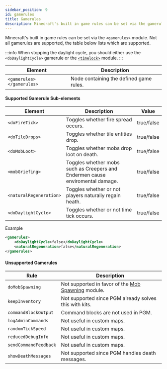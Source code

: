 ```yaml
---
sidebar_position: 9
id: gamerules
title: Gamerules
description: Minecraft's built in game rules can be set via the gamerules module.
---
```


Minecraft's built in game rules can be set via the `<gamerules>` module. 
Not all gamerules are supported, the table below lists which are supported.

:::info
When stopping the daylight cycle, you should either use the `<doDaylightCycle>` gamerule or the [`<timelock>`](/docs/modules/environment/time#time-lock) module.
:::

| Element | Description |
|---|---|
| `<gamerules> </gamerules>` | Node containing the defined game rules. |

#### Supported Gamerule Sub-elements

| Element | Description | Value |
|---|---|---|
| `<doFireTick>` | Toggles whether fire spread occurs. | <span className="badge badge--primary">true/false</span> |
| `<doTileDrops>` | Toggles whether tile entities drop. | <span className="badge badge--primary">true/false</span> |
| `<doMobLoot>` | Toggles whether mobs drop loot on death. | <span className="badge badge--primary">true/false</span> |
| `<mobGriefing>` | Toggles whether mobs such as Creepers and Endermen cause enviromental damage. | <span className="badge badge--primary">true/false</span> |
| `<naturalRegeneration>` | Toggles whether or not players naturally regain heath. | <span className="badge badge--primary">true/false</span> |
| `<doDaylightCycle>` | Toggles whether or not time tick occurs. | <span className="badge badge--primary">true/false</span> |

Example

```xml
<gamerules>
    <doDaylightCycle>false</doDaylightCycle>
    <naturalRegeneration>false</naturalRegeneration>
</gamerules>
```

#### Unsupported Gamerules

| Rule | Description |
|---|---|
| `doMobSpawning` | Not supported in favor of the [Mob Spawning](/docs/modules/environment/mobs) module. |
| `keepInventory` | Not supported since PGM already solves this with kits. |
| `commandBlockOutput` | Command blocks are not used in PGM. |
| `logAdminCommands` | Not useful in custom maps. |
| `randomTickSpeed` | Not useful in custom maps. |
| `reducedDebugInfo` | Not useful in custom maps. |
| `sendCommandFeedback` | Not useful in custom maps. |
| `showDeathMessages` | Not supported since PGM handles death messages. |
